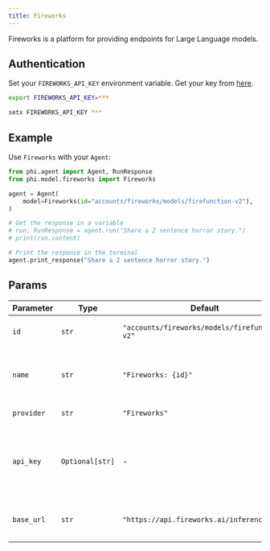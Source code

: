```yaml
---
title: Fireworks
---
```


Fireworks is a platform for providing endpoints for Large Language models.

## Authentication

Set your `FIREWORKS_API_KEY` environment variable. Get your key from [here](https://fireworks.ai/account/api-keys).

<CodeGroup>

```bash Mac
export FIREWORKS_API_KEY=***
```

```bash Windows
setx FIREWORKS_API_KEY ***
```

</CodeGroup>

## Example

Use `Fireworks` with your `Agent`:

<CodeGroup>

```python agent.py
from phi.agent import Agent, RunResponse
from phi.model.fireworks import Fireworks

agent = Agent(
    model=Fireworks(id="accounts/fireworks/models/firefunction-v2"),
)

# Get the response in a variable
# run: RunResponse = agent.run("Share a 2 sentence horror story.")
# print(run.content)

# Print the response in the terminal
agent.print_response("Share a 2 sentence horror story.")

```

</CodeGroup>

## Params

| Parameter | Type | Default | Description |
|-----------|------|---------|-------------|
| `id` | `str` | `"accounts/fireworks/models/firefunction-v2"` | The specific model ID used for generating responses. |
| `name` | `str` | `"Fireworks: {id}"` | The name identifier for the agent. Defaults to "Fireworks: " followed by the model ID. |
| `provider` | `str` | `"Fireworks"` | The provider of the model. |
| `api_key` | `Optional[str]` | - | The API key for authenticating requests to the service. Retrieved from the environment variable FIREWORKS_API_KEY. |
| `base_url` | `str` | `"https://api.fireworks.ai/inference/v1"` | The base URL for making API requests to the Fireworks service. |
